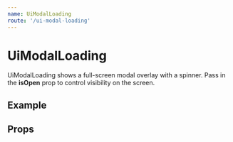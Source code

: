 ```yaml
---
name: UiModalLoading
route: '/ui-modal-loading'
---
```



# UiModalLoading

UiModalLoading shows a full-screen modal overlay with a spinner. Pass in the **isOpen** prop to control visibility on the screen.

## Example

<Playground>
  <IFramePlayground minHeight={400} maxHeight={800}>
    <UiModalLoading isOpen={true} />
  </IFramePlayground>
</Playground>

## Props

<Props of={UiModalLoading} />

